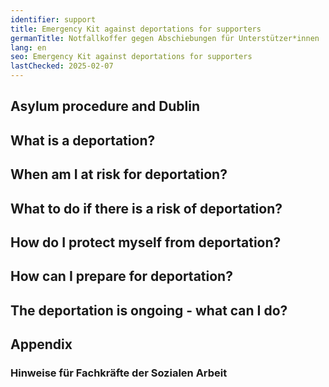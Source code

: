 ```yaml
---
identifier: support
title: Emergency Kit against deportations for supporters
germanTitle: Notfallkoffer gegen Abschiebungen für Unterstützer*innen
lang: en
seo: Emergency Kit against deportations for supporters
lastChecked: 2025-02-07
---
```



<Block identifier="kit-intro" />

<SupportBox title="Additional information for volunteer supporters">
    <Block identifier="kit-intro-support"/>
</SupportBox>

## Asylum procedure and Dublin

<Block identifier="kit-procedure-dublin"/>

<SupportBox title="Additional information for supporters on the topic of asylum procedures">
    <Block identifier="kit-procedure-support"/>
</SupportBox>

## What is a deportation?

<Block identifier="kit-deportation-definition"/>

## When am I at risk for deportation?

<Block identifier="kit-deportation-risk"/>

<SupportBox title="Additional information for supporters on the topic of imminent deportation">
    <Block identifier="kit-deportation-risk-support"/>
</SupportBox>

## What to do if there is a risk of deportation?

<Block identifier="kit-stress" />

<SupportBox title="Additional information for supporters on the topic of stress caused by the risk of deportation">
    <Block identifier="kit-stress-support"/>
</SupportBox>

<Block identifier="kit-residence" />

<SupportBox title=" Additional information for supporters on the right to stay">
    <Block identifier="kit-residence-support"/>
</SupportBox>

## How do I protect myself from deportation?

<Block identifier="kit-prevent-deportation" />

## How can I prepare for deportation?

<Block identifier="kit-prepare-deportation" />

<SupportBox title="Additional information for supporters on the topic: Preparing for deportation">
    <Block identifier="kit-prepare-deportation-support"/>
</SupportBox>


## The deportation is ongoing - what can I do?

<Block identifier="kit-ongoing-deportation" />

<SupportBox title="Additional information for supporters on the topic of ongoing deportation">
    <Block identifier="kit-ongoing-deportation-support"/>
</SupportBox>




## Appendix

###  Hinweise für Fachkräfte der Sozialen Arbeit

<Block identifier="professionals" collection="pages"/>

